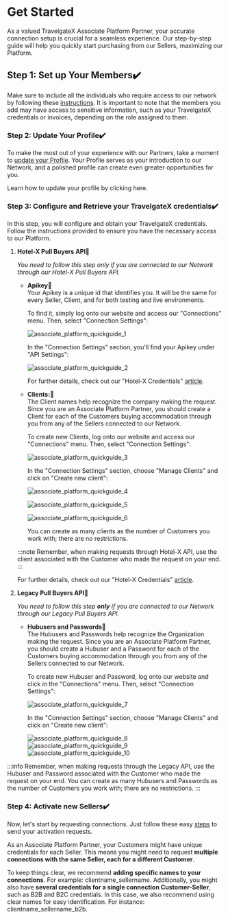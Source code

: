 ﻿---
sidebar_position: 1
---

# Get Started

As a valued TravelgateX Associate Platform Partner, your accurate connection setup is crucial for a seamless experience. Our step-by-step guide will help you quickly start purchasing from our Sellers, maximizing our Platform.

## Step 1: Set up Your Members✔️
Make sure to include all the individuals who require access to our network by following these [instructions](https://knowledge.travelgate.com/add-user-to-account). It is important to note that the members you add may have access to sensitive information, such as your TravelgateX credentials or invoices, depending on the role assigned to them.

### Step 2: Update Your Profile✔️
To make the most out of your experience with our Partners, take a moment to [update your Profile](https://knowledge.travelgate.com/customize-profile). Your Profile serves as your introduction to our Network, and a polished profile can create even greater opportunities for you.

Learn how to update your profile by clicking here.

### Step 3: Configure and Retrieve your TravelgateX credentials✔️
In this step, you will configure and obtain your TravelgateX credentials. Follow the instructions provided to ensure you have the necessary access to our Platform.

1. **Hotel-X Pull Buyers API🚀**

	_You need to follow this step only if you are connected to our Network through our Hotel-X Pull Buyers API._

	- **Apikey🔎**  
		Your Apikey is a unique id that identifies you. It will be the same for every Seller, Client, and for both testing and live environments.  
		
		To find it, simply log onto our website and access our "Connections" menu. Then, select "Connection Settings":

		![associate_platform_quickguide_1](https://storage.travelgate.com/kbase/associate_platform_quickguide_1.jpg)
		
		In the "Connection Settings" section, you'll find your Apikey under "API Settings":

		![associate_platform_quickguide_2](https://storage.travelgate.com/kbase/associate_platform_quickguide_2.jpg)

		For further details, check out our "Hotel-X Credentials" [article](https://knowledge.travelgate.com/hotel-x-credentials).

	- **Clients:🔎**  
		The Client names help recognize the company making the request. Since you are an Associate Platform Partner, you should create a Client for each of the Customers buying accommodation through you from any of the Sellers connected to our Network.

		To create new Clients, log onto our website and access our "Connections" menu. Then, select "Connection Settings":

		![associate_platform_quickguide_3](https://storage.travelgate.com/kbase/associate_platform_quickguide_3.jpg)

		In the "Connection Settings" section, choose "Manage Clients" and click on "Create new client":

		![associate_platform_quickguide_4](https://storage.travelgate.com/kbase/associate_platform_quickguide_4.jpg)

		![associate_platform_quickguide_5](https://storage.travelgate.com/kbase/associate_platform_quickguide_5.jpg)

		![associate_platform_quickguide_6](https://storage.travelgate.com/kbase/associate_platform_quickguide_6.jpg)

		You can create as many clients as the number of Customers you work with; there are no restrictions.

	:::note
	Remember, when making requests through Hotel-X API, use the client associated with the Customer who made the request on your end.
	:::

	For further details, check out our "Hotel-X Credentials" [article](https://knowledge.travelgate.com/hotel-x-credentials).

 
1. **Legacy Pull Buyers API🚀**

	_You need to follow this step **only** if you are connected to our Network through our Legacy Pull Buyers API._

	- **Hubusers and Passwords🔎**  
		The Hubusers and Passwords help recognize the Organization making the request. Since you are an Associate Platform Partner, you should create a Hubuser and a Password for each of the Customers buying accommodation through you from any of the Sellers connected to our Network.

		To create new Hubuser and Password, log onto our website and click in the "Connections" menu. Then, select "Connection Settings":

		![associate_platform_quickguide_7](https://storage.travelgate.com/kbase/associate_platform_quickguide_7.jpg)

		In the "Connection Settings" section, choose "Manage Clients" and click on "Create new client":

		![associate_platform_quickguide_8](https://storage.travelgate.com/kbase/associate_platform_quickguide_8.jpg)
		![associate_platform_quickguide_9](https://storage.travelgate.com/kbase/associate_platform_quickguide_9.jpg)
		![associate_platform_quickguide_10](https://storage.travelgate.com/kbase/associate_platform_quickguide_10.jpg)


:::info
Remember, when making requests through the Legacy API, use the Hubuser and Password associated with the Customer who made the request on your end. You can create as many Hubusers and Passwords as the number of Customers you work with; there are no restrictions.
:::

### Step 4: Activate new Sellers✔️
Now, let's start by requesting connections. Just follow these easy [steps](https://knowledge.travelgate.com/auto-activations-quickguide) to send your activation requests.

As an Associate Platform Partner, your Customers might have unique credentials for each Seller. This means you might need to request **multiple connections with the same Seller, each for a different Customer**.

To keep things clear, we recommend **adding specific names to your connections**. For example: clientname_sellername. Additionally, you might also have **several credentials for a single connection Customer-Seller**, such as B2B and B2C credentials. In this case, we also recommend using clear names for easy identification. For instance: clientname_sellername_b2b.

<TipContactCustomerCare/>